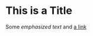 = This is a Title =

Some ''emphasized text'' and [http://daringfireball.net/projects/markdown/ a link]
